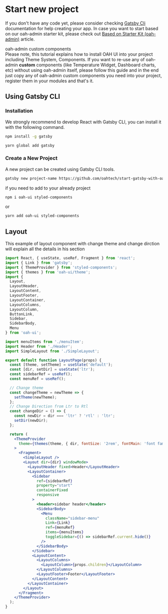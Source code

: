 # Start new project

If you don't have any code yet, please consider checking [Gatsby Cli](https://www.gatsbyjs.org/docs/quick-start) documentation for help creating your app.
In case you want to start based on our oah-admin starter kit, please check out [Based on Starter Kit (oah-admin)](/guides/install-based-on-starter-kit) article.

<div class="note note-info">
  <div class="note-title">oah-admin custom components</div>
  <div class="note-body">
    Please note, this tutorial explains how to install OAH UI into your project
    including Theme System, Components. If you want to re-use any of oah-admin
    <strong> custom</strong> components (like Temperature Widget, Dashboard charts,
    etc) without using oah-admin itself, please follow this guide and in the end
    just copy any of oah-admin custom components you need into your project, register
    them in your modules and that's it.
  </div>
</div>

## Using Gatsby CLI

### Installation

We strongly recommend to develop React with Gatsby CLI, you can install it with the following command.

```bash
npm install -g gatsby
```

```bash
yarn global add gatsby
```

### Create a New Project

A new project can be created using Gatsby CLI tools.

```bash
gatsby new project-name https://github.com/oahtech/start-gatsby-with-oah-ui
```

if you need to add to your already project

```bash
npm i oah-ui styled-components
```

or

```bash
yarn add oah-ui styled-components
```

## Layout

This example of layout component with change theme and change dirction will explain all the details in his section

```jsx
import React, { useState, useRef, Fragment } from 'react';
import { Link } from 'gatsby';
import { ThemeProvider } from 'styled-components';
import { themes } from 'oah-ui/theme';
import {
  Layout,
  LayoutHeader,
  LayoutContent,
  LayoutFooter,
  LayoutContainer,
  LayoutColumns,
  LayoutColumn,
  ButtonLink,
  Sidebar,
  SidebarBody,
  Menu
} from 'oah-ui';

import menuItems from './menuItem';
import Header from './Header';
import SimpleLayout from './SimpleLayout';

export default function LayoutPage(props) {
  const [theme, setTheme] = useState('default');
  const [dir, setDir] = useState('ltr');
  const sidebarRef = useRef();
  const menuRef = useRef();

  // Change theme
  const changeTheme = newTheme => {
    setTheme(newTheme);
  };
  // Change Direction from Ltr to Rtl
  const changeDir = () => {
    const newDir = dir === 'ltr' ? 'rtl' : 'ltr';
    setDir(newDir);
  };

  return (
    <ThemeProvider
      theme={themes(theme, { dir, fontSize: '2rem', fontMain: 'font family' })}
    >
      <Fragment>
        <SimpleLayout />
        <Layout dir={dir} windowMode>
          <LayoutHeader fixed>Header</LayoutHeader>
          <LayoutContainer>
            <Sidebar
              ref={sidebarRef}
              property="start"
              containerFixed
              responsive
            >
              <header>sidebar header</header>
              <SidebarBody>
                <Menu
                  className="sidebar-menu"
                  Link={Link}
                  ref={menuRef}
                  items={menuItems}
                  toggleSidebar={() => sidebarRef.current.hide()}
                />
              </SidebarBody>
            </Sidebar>
            <LayoutContent>
              <LayoutColumns>
                <LayoutColumn>{props.children}</LayoutColumn>
              </LayoutColumns>
              <LayoutFooter>Footer</LayoutFooter>
            </LayoutContent>
          </LayoutContainer>
        </Layout>
      </Fragment>
    </ThemeProvider>
  );
}
```
